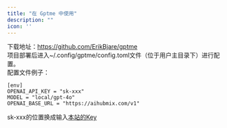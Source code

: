 ```yaml
---
title: "在 Gptme 中使用"
description: ""
icon: ''
---
```


下载地址：https://github.com/ErikBjare/gptme  
项目部署后进入~/.config/gptme/config.toml文件（位于用户主目录下）进行配置。  
配置文件例子：  
```
[env]
OPENAI_API_KEY = "sk-xxx"
MODEL = "local/gpt-4o"
OPENAI_BASE_URL = "https://aihubmix.com/v1"
```
sk-xxx的位置换成输入[本站的Key](https://aihubmix.com/token)